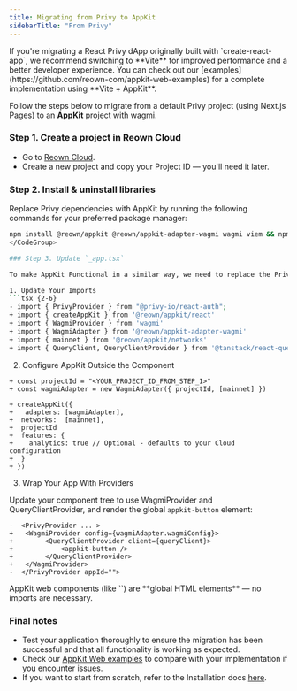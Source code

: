 ```yaml
---
title: Migrating from Privy to AppKit
sidebarTitle: "From Privy"
---
```


<Note> 
If you're migrating a React Privy dApp originally built with `create-react-app`, we recommend switching to **Vite** for improved performance and a better developer experience. 
You can check out our [examples](https://github.com/reown-com/appkit-web-examples) for a complete implementation using **Vite + AppKit**.
</Note>

Follow the steps below to migrate from a default Privy project (using Next.js Pages) to an **AppKit** project with wagmi.

### Step 1. Create a project in Reown Cloud

- Go to [Reown Cloud](http://cloud.reown.com).
- Create a new project and copy your Project ID — you'll need it later.

### Step 2. Install & uninstall libraries

Replace Privy dependencies with AppKit by running the following commands for your preferred package manager:
<CodeGroup>
```bash npm
npm install @reown/appkit @reown/appkit-adapter-wagmi wagmi viem && npm uninstall @privy-io/react-auth @privy-io/server-auth
</CodeGroup>

### Step 3. Update `_app.tsx`

To make AppKit Functional in a similar way, we need to replace the PrivyProvider with the combination of WagmiProvider and QueryClientProvider

1. Update Your Imports
```tsx {2-6}
- import { PrivyProvider } from "@privy-io/react-auth";
+ import { createAppKit } from '@reown/appkit/react'
+ import { WagmiProvider } from 'wagmi'
+ import { WagmiAdapter } from '@reown/appkit-adapter-wagmi'
+ import { mainnet } from '@reown/appkit/networks'
+ import { QueryClient, QueryClientProvider } from '@tanstack/react-query'
```

2. Configure AppKit Outside the Component
```tsx {1-11}
+ const projectId = "<YOUR_PROJECT_ID_FROM_STEP_1>"
+ const wagmiAdapter = new WagmiAdapter({ projectId, [mainnet] })

+ createAppKit({
+   adapters: [wagmiAdapter],
+  networks:  [mainnet],
+  projectId
+  features: {
+    analytics: true // Optional - defaults to your Cloud configuration
+  }
+ })
```

3. Wrap Your App With Providers

Update your component tree to use WagmiProvider and QueryClientProvider, and render the global `appkit-button` element:

```tsx {2-6}
-  <PrivyProvider ... >
+   <WagmiProvider config={wagmiAdapter.wagmiConfig}>
+        <QueryClientProvider client={queryClient}>
+            <appkit-button />
+        </QueryClientProvider>
+   </WagmiProvider>
-  </PrivyProvider appId="">
```

<Info>
AppKit web components (like `<appkit-button>`) are **global HTML elements** — no imports are necessary. 
</Info>


### Final notes

- Test your application thoroughly to ensure the migration has been successful and that all functionality is working as expected.
- Check our [AppKit Web examples](https://github.com/reown-com/appkit-web-examples) to compare with your implementation if you encounter issues.
- If you want to start from scratch, refer to the Installation docs [here](/appkit/next/core/installation).
